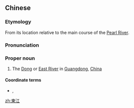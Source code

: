 {{also|东江}}
==Chinese==
{{zh-forms|s=东江|[[east]]<br>[[eastern]]|[[river]]}}

===Etymology===
From its location relative to the main course of the [[Pearl River]].

===Pronunciation===
{{zh-pron
|m=Dōngjiāng
|c=dung1 gong1
|cat=propn
}}

===Proper noun===
{{zh-proper noun}}

# The [[Dong]] or [[East River]] in [[Guangdong]], [[China]]

====Coordinate terms====
* {{zh-l|西江}}, {{zh-l|北江}}

[[zh:東江]]

{{zh-cat|Rivers}}